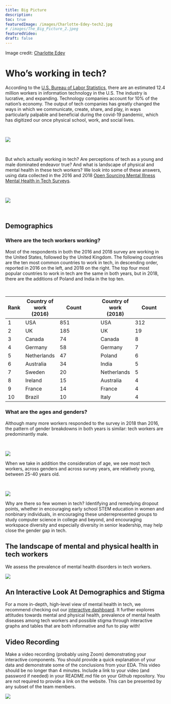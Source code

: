 ```yaml
---
title: Big Picture
description:
toc: true
featuredImage: /images/Charlotte-Edey-tech2.jpg
# /images/The_Big_Picture_2.jpeg
featuredVideo:
draft: false
---
```


Image credit: [Charlotte Edey](https://www.charlotteedey.com/)

# Who's working in tech?

According to the [U.S. Bureau of Labor Statistics](https://www.cyberstates.org/), there are an estimated 12.4 million workers in information technology in the U.S. The industry is lucrative, and expanding. Technology companies account for 10% of the nation's economy. The output of tech companies has greatly changed the ways in which we communicate, create, share, and play, in ways particularly palpable and beneficial during the covid-19 pandemic, which has digitized our once physical school, work, and social lives. 

<p>&nbsp;</p>
![](/images/spot1.png)
<p>&nbsp;</p>

But who's actually working in tech? Are perceptions of tech as a young and male dominated endeavor true? And what is landscape of physical and mental health in these tech workers? We look into some of these answers, using data collected in the 2016 and 2018 [Open Sourcing Mental Illness Mental Health in Tech Surveys](https://osmihelp.org/research). 

<p>&nbsp;</p>
![](/images/spot2.png)
<p>&nbsp;</p>

## Demographics

### Where are the tech workers working? 

Most of the respondents in both the 2016 and 2018 survey are working in the United States, followed by the United Kingdom. The following countries are the ten most common countries to work in tech, in descending order, reported in 2016 on the left, and 2018 on the right. The top four most popular countries to work in tech are the same in both years, but in 2018, there are the additions of Poland and India in the top ten.  
<p>&nbsp;</p>

| Rank | Country of work (2016) | Count | &nbsp; | Country of work (2018) | Count |
| --- | --- | ----------- | -- | --- | ----------- |
| 1 | USA | 851 | &nbsp; | USA | 312 | 
| 2 | UK | 185 | &nbsp; | UK | 19 | 
| 3 | Canada | 74 | &nbsp; | Canada | 8 | 
| 4 | Germany | 58 | &nbsp; | Germany | 7 | 
| 5 | Netherlands | 47 | &nbsp; | Poland | 6 | 
| 6 | Australia | 34 | &nbsp; | India | 5 | 
| 7 | Sweden | 20 | &nbsp; | Netherlands | 5 | 
| 8 | Ireland | 15 | &nbsp; | Australia | 4 | 
| 9 | France | 14 | &nbsp; | France | 4 | 
| 10 | Brazil | 10 | &nbsp; | Italy | 4 | 

### What are the ages and genders? 

Although many more workers responded to the survey in 2018 than 2016, the pattern of gender breakdowns in both years is similar: tech workers are predominantly male. 

<p>&nbsp;</p>
![](/images/Gender.png)

When we take in addition the consideration of age, we see most tech workers, across genders and across survey years, are relatively young, between 25-40 years old. 

<p>&nbsp;</p>
![](/images/Age-Gender.png)

Why are there so few women in tech? Identifying and remedying dropout points, whether in encouraging early school STEM education in women and nonbinary individuals, in encouraging these underrepresented groups to study computer science in college and beyond, and encouraging workspace diversity and especially diversity in senior leadership, may help close the gender gap in tech. 

## The landscape of mental and physical health in tech workers

We assess the prevalence of mental health disorders in tech workers. 

![](/images/fam-hist.png)

## An Interactive Look At Demographics and Stigma

For a more in-depth, high-level view of mental health in tech, we recommend checking out our [interactive dashboard](/flex/flex.html). It further explores attitudes towards mental and physical health, prevalence of mental health diseases among tech workers and possible stigma through interactive graphs and tables that are both informative and fun to play with! 


## Video Recording

Make a video recording (probably using Zoom) demonstrating your interactive components.
You should provide a quick explanation of your data and demonstrate some of the conclusions from your EDA.
This video should be no longer than 4 minutes.
Include a link to your video (and password if needed) in your README.md file on your Github repository. You are not required to provide a link on the website.
This can be presented by any subset of the team members.

![](/images/woman-working.png)
